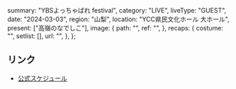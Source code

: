   summary: "YBSよっちゃばれ festival",
  category: "LIVE",
  liveType: "GUEST",
  date: "2024-03-03",
  region: "山梨",
  location: "YCC県民文化ホール 大ホール",
  present: ["高嶺のなでしこ"],
  image: {
    path: "",
    ref: "",
  },
  recaps: {
    costume: "",
    setlist: [],
    url: "",
  },
};

## リンク

- [公式スケジュール](https://takanenonadeshiko.jp/?p=1696)
